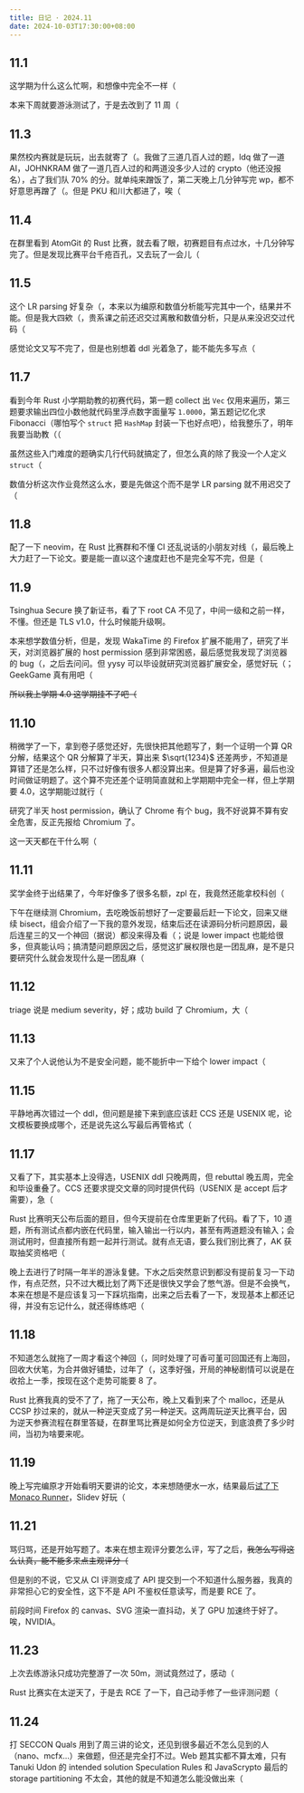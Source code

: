 ```yaml
---
title: 日记 · 2024.11
date: 2024-10-03T17:30:00+08:00
---
```


## 11.1

这学期为什么这么忙啊，和想像中完全不一样（

本来下周就要游泳测试了，于是去改到了 11 周（

## 11.3

果然校内赛就是玩玩，出去就寄了（。我做了三道几百人过的题，ldq 做了一道 AI，JOHNKRAM 做了一道几百人过的和两道没多少人过的 crypto（他还没报名），占了我们队 70% 的分。就单纯来蹭饭了，第二天晚上几分钟写完 wp，都不好意思再蹭了（。但是 PKU 和川大都进了，唉（

## 11.4

在群里看到 AtomGit 的 Rust 比赛，就去看了眼，初赛题目有点过水，十几分钟写完了。但是发现比赛平台千疮百孔，又去玩了一会儿（

## 11.5

这个 LR parsing 好复杂（，本来以为编原和数值分析能写完其中一个，结果并不能。但是我大四欸（，贵系课之前还迟交过离散和数值分析，只是从来没迟交过代码（

感觉论文又写不完了，但是也别想着 ddl 光着急了，能不能先多写点（

## 11.7

看到今年 Rust 小学期助教的初赛代码，第一题 collect 出 `Vec` 仅用来遍历，第三题要求输出四位小数他就代码里浮点数字面量写 `1.0000`，第五题记忆化求 Fibonacci（哪怕写个 `struct` 把 `HashMap` 封装一下也好点吧），给我整乐了，明年我要当助教（（

虽然这些入门难度的题确实几行代码就搞定了，但怎么真的除了我没一个人定义 `struct`（

数值分析这次作业竟然这么水，要是先做这个而不是学 LR parsing 就不用迟交了（

## 11.8

配了一下 neovim，在 Rust 比赛群和不懂 CI 还乱说话的小朋友对线（，最后晚上大力赶了一下论文。要是能一直以这个速度赶也不是完全写不完，但是（

## 11.9

Tsinghua Secure 换了新证书，看了下 root CA 不见了，中间一级和之前一样，不懂。但还是 TLS v1.0，什么时候能升级啊。

本来想学数值分析，但是，发现 WakaTime 的 Firefox 扩展不能用了，研究了半天，对浏览器扩展的 host permission 感到非常困惑，最后感觉我发现了浏览器的 bug（，之后去问问。但 yysy 可以毕设就研究浏览器扩展安全，感觉好玩（；GeekGame 真有用吧（

~~所以我上学期 4.0 这学期挂不了吧（~~

## 11.10

稍微学了一下，拿到卷子感觉还好，先很快把其他题写了，剩一个证明一个算 QR 分解，结果这个 QR 分解算了半天，算出来 $\sqrt{1234}$ 还差两步，不知道是算错了还是怎么样，只不过好像有很多人都没算出来。但是算了好多遍，最后也没时间做证明题了。这个算不完还差个证明简直就和上学期期中完全一样，但上学期要 4.0，这学期能过就行（

研究了半天 host permission，确认了 Chrome 有个 bug，我不好说算不算有安全危害，反正先报给 Chromium 了。

这一天天都在干什么啊（

## 11.11

奖学金终于出结果了，今年好像多了很多名额，zpl 在，我竟然还能拿校科创（

下午在继续测 Chromium，去吃晚饭前想好了一定要最后赶一下论文，回来又继续 bisect，组会介绍了一下我的意外发现，结束后还在读源码分析问题原因，最后连星三的又一个神回（据说）都没来得及看（；说是 lower impact 也能给很多，但真能认吗；搞清楚问题原因之后，感觉这扩展权限也是一团乱麻，是不是只要研究什么就会发现什么是一团乱麻（

## 11.12

triage 说是 medium severity，好；成功 build 了 Chromium，大（

## 11.13

又来了个人说他认为不是安全问题，能不能折中一下给个 lower impact（

## 11.15

平静地再次错过一个 ddl，但问题是接下来到底应该赶 CCS 还是 USENIX 呢，论文模板要换成哪个，还是说先这么写最后再管格式（

## 11.17

又看了下，其实基本上没得选，USENIX ddl 只晚两周，但 rebuttal 晚五周，完全和毕设重叠了。CCS 还要求提交文章的同时提供代码（USENIX 是 accept 后才需要），急（

Rust 比赛明天公布后面的题目，但今天提前在仓库里更新了代码。看了下，10 道题，所有测试点都内嵌在代码里，输入输出一行以内，甚至有两道题没有输入；会测试用时，但直接所有题一起并行测试。就有点无语，要么我们别比赛了，AK 获取抽奖资格吧（

晚上去进行了时隔一年半的游泳复健。下水之后突然意识到都没有提前复习一下动作，有点茫然，只不过大概比划了两下还是很快又学会了憋气游。但是不会换气，本来在想是不是应该复习一下踩坑指南，出来之后去看了一下，发现基本上都还记得，并没有忘记什么，就还得练练吧（

## 11.18

不知道怎么就拖了一周才看这个神回（，同时处理了可香可堇可回国还有上海回，回收大伏笔，为合并做好铺垫，过年了（，这季好强，开局的神秘剧情可以说是在收拾上一季，按现在这个走势可能要 8 了。

Rust 比赛我真的受不了了，拖了一天公布，晚上又看到来了个 malloc，还是从 CCSP 抄过来的，就从一种逆天变成了另一种逆天。这两周玩逆天比赛平台，因为逆天参赛流程在群里答疑，在群里骂比赛是如何全方位逆天，到底浪费了多少时间，当初为啥要来呢。

## 11.19

晚上写完编原才开始看明天要讲的论文，本来想随便水一水，结果最后[试了下 Monaco Runner](https://slides.ouuan.moe/web-sec/sp24-html-san/)，Slidev 好玩（

## 11.21

骂归骂，还是开始写题了。本来在想主观评分要怎么评，写了之后，~~我怎么写得这么认真，能不能多来点主观评分（~~

但是别的不说，它又从 CI 评测变成了 API 提交到一个不知道什么服务器，我真的非常担心它的安全性，这下不是 API 不鉴权任意读写，而是要 RCE 了。

前段时间 Firefox 的 canvas、SVG 渲染一直抖动，关了 GPU 加速终于好了。唉，NVIDIA。

## 11.23

上次去练游泳只成功完整游了一次 50m，测试竟然过了，感动（

Rust 比赛实在太逆天了，于是去 RCE 了一下，自己动手修了一些评测问题（

## 11.24

打 SECCON Quals 用到了周三讲的论文，还见到很多最近不怎么见到的人（nano、mcfx…）来做题，但还是完全打不过。Web 题其实都不算太难，只有 Tanuki Udon 的 intended solution Speculation Rules 和 JavaScrypto 最后的 storage partitioning 不太会，其他的就是不知道怎么能没做出来（
